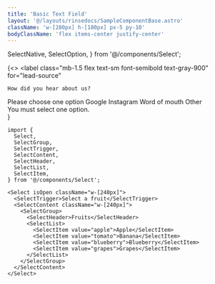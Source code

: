 ```yaml
---
title: 'Basic Text Field'
layout: '@/layouts/rinsedocs/SampleComponentBase.astro'
className: 'w-[280px] h-[180px] px-5 py-10'
bodyClassName: 'flex items-center justify-center'
---
```


  SelectNative,
  SelectOption,
} from '@/components/Select';

{<>
  <label
    class="mb-1.5 flex text-sm font-semibold text-gray-900"
    for="lead-source"
  >
    How did you hear about us?
  </label>
  <SelectNative validation="error" name="lead-source" className="w-full">
    <SelectOption value="select">Please choose one option</SelectOption>
    <SelectOption value="google">Google</SelectOption>
    <SelectOption value="instagram">Instagram</SelectOption>
    <SelectOption value="word">Word of mouth</SelectOption>
    <SelectOption value="other">Other</SelectOption>
  </SelectNative>
  <div class="mt-1.5 text-xs font-medium text-red-500">
    You must select one option.
  </div>
</>}

```mdx
import {
  Select,
  SelectGroup,
  SelectTrigger,
  SelectContent,
  SelectHeader,
  SelectList,
  SelectItem,
} from '@/components/Select';

<Select isOpen className="w-[240px]">
  <SelectTrigger>Select a fruit</SelectTrigger>
  <SelectContent className="w-[240px]">
    <SelectGroup>
      <SelectHeader>Fruits</SelectHeader>
      <SelectList>
        <SelectItem value="apple">Apple</SelectItem>
        <SelectItem value="tomato">Banana</SelectItem>
        <SelectItem value="blueberry">Blueberry</SelectItem>
        <SelectItem value="grapes">Grapes</SelectItem>
      </SelectList>
    </SelectGroup>
  </SelectContent>
</Select>
```

